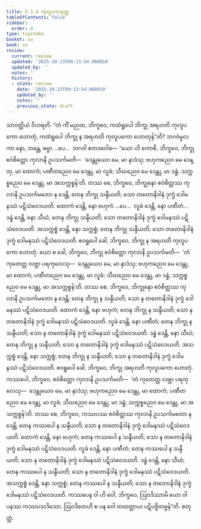 ```yaml
---
title: 5.1.4 ကုလူပကသုတ္တ
tableOfContents: false
sidebar:
  order: 4
type: tipitaka
basket: su
book: sn
review:
  current: review
  updated: '2025-10-23T09:13:54.088010'
  updated_by: ''
  notes: ''
  history:
  - state: review
    date: '2025-10-23T09:13:54.088010'
    updated_by: ''
    notes: ''
    previous_state: draft
---
```



<ReviewStatus review={frontmatter.review} showDetails={true} />

<HypothesisAnnotation frontmatter={frontmatter} />

<DynamicBreadcrumb />

<Division number="147" book="sn" e="ch" v="18" p="301">

<Paragraph number="920" book="sn">
သာဝတ္ထိယံ ဝိဟရတိ. “တံ ကိံ မညထ, ဘိက္ခဝေ, ကထံရူပေါ ဘိက္ခု အရဟတိ ကုလူပကော ဟောတုံ, ကထံရူပေါ ဘိက္ခု န အရဟတိ ကုလူပကော ဟောတုန်”တိ? ဘဂဝံမူလကာ နော, ဘန္တေ, ဓမ္မာ …ပေ…  ဘဂဝါ ဧတဒဝေါစ—
</Paragraph>

<Paragraph number="921" book="sn">
“ယော ဟိ ကောစိ, ဘိက္ခဝေ, ဘိက္ခု ဧဝံစိတ္တော ကုလာနိ ဥပသင်္ကမတိ—  ‘ဒေန္တုယေဝ မေ, မာ နာဒံသု; ဗဟုကညေဝ မေ ဒေန္တု, မာ ထောကံ; ပဏီတညေဝ မေ ဒေန္တု, မာ လူခံ; သီဃညေဝ မေ ဒေန္တု, မာ ဒန္ဓံ; သက္ကစ္စညေဝ မေ ဒေန္တု, မာ အသက္ကစ္စန်’တိ. တဿ စေ, ဘိက္ခဝေ, ဘိက္ခုနော ဧဝံစိတ္တဿ ကုလာနိ ဥပသင်္ကမတော န ဒေန္တိ, တေန ဘိက္ခု သန္ဒီယတိ; သော တတောနိဒါနံ ဒုက္ခံ ဒေါမနဿံ ပဋိသံဝေဒယတိ. ထောကံ ဒေန္တိ, နော ဗဟုကံ …ပေ…  လူခံ ဒေန္တိ, နော ပဏီတံ…  ဒန္ဓံ ဒေန္တိ, နော သီဃံ, တေန ဘိက္ခု သန္ဒီယတိ; သော တတောနိဒါနံ ဒုက္ခံ ဒေါမနဿံ ပဋိသံဝေဒယတိ. အသက္ကစ္စံ ဒေန္တိ, နော သက္ကစ္စံ; တေန ဘိက္ခု သန္ဒီယတိ; သော တတောနိဒါနံ ဒုက္ခံ ဒေါမနဿံ ပဋိသံဝေဒယတိ. ဧဝရူပေါ ခေါ, ဘိက္ခဝေ, ဘိက္ခု န အရဟတိ ကုလူပကော ဟောတုံ.
</Paragraph>

<Paragraph number="922" book="sn">
ယော စ ခေါ, ဘိက္ခဝေ, ဘိက္ခု ဧဝံစိတ္တော ကုလာနိ ဥပသင်္ကမတိ—  ‘တံ ကုတေတ္ထ လဗ္ဘာ ပရကုလေသု—  ဒေန္တုယေဝ မေ, မာ နာဒံသု; ဗဟုကညေဝ မေ ဒေန္တု, မာ ထောကံ; ပဏီတညေဝ မေ ဒေန္တု, မာ လူခံ; သီဃညေဝ မေ ဒေန္တု, မာ ဒန္ဓံ; သက္ကစ္စညေဝ မေ ဒေန္တု, မာ အသက္ကစ္စန်’တိ. တဿ စေ, ဘိက္ခဝေ, ဘိက္ခုနော ဧဝံစိတ္တဿ ကုလာနိ ဥပသင်္ကမတော န ဒေန္တိ; တေန ဘိက္ခု န သန္ဒီယတိ; သော န တတောနိဒါနံ ဒုက္ခံ ဒေါမနဿံ ပဋိသံဝေဒယတိ. ထောကံ ဒေန္တိ, နော ဗဟုကံ; တေန ဘိက္ခု န သန္ဒီယတိ; သော န တတောနိဒါနံ ဒုက္ခံ ဒေါမနဿံ ပဋိသံဝေဒယတိ. လူခံ ဒေန္တိ, နော ပဏီတံ; တေန ဘိက္ခု န သန္ဒီယတိ; သော န တတောနိဒါနံ ဒုက္ခံ ဒေါမနဿံ ပဋိသံဝေဒယတိ. ဒန္ဓံ ဒေန္တိ, နော သီဃံ; တေန ဘိက္ခု န သန္ဒီယတိ; သော န တတောနိဒါနံ ဒုက္ခံ ဒေါမနဿံ ပဋိသံဝေဒယတိ. အသက္ကစ္စံ ဒေန္တိ, နော သက္ကစ္စံ; တေန ဘိက္ခု န သန္ဒီယတိ; သော န တတောနိဒါနံ ဒုက္ခံ ဒေါမနဿံ ပဋိသံဝေဒယတိ. ဧဝရူပေါ ခေါ, ဘိက္ခဝေ, ဘိက္ခု အရဟတိ ကုလူပကော ဟောတုံ.
</Paragraph>

<Paragraph number="923" book="sn">
ကဿပေါ, ဘိက္ခဝေ, ဧဝံစိတ္တော ကုလာနိ ဥပသင်္ကမတိ—  ‘တံ ကုတေတ္ထ လဗ္ဘာ ပရကုလေသု—  ဒေန္တုယေဝ မေ, မာ နာဒံသု; ဗဟုကညေဝ မေ ဒေန္တု, မာ ထောကံ; ပဏီတညေဝ မေ ဒေန္တု, မာ လူခံ; သီဃညေဝ မေ ဒေန္တု, မာ ဒန္ဓံ; သက္ကစ္စညေဝ မေ ဒေန္တု, မာ အသက္ကစ္စန်’တိ. တဿ စေ, ဘိက္ခဝေ, ကဿပဿ ဧဝံစိတ္တဿ ကုလာနိ ဥပသင်္ကမတော န ဒေန္တိ; တေန ကဿပေါ န သန္ဒီယတိ; သော န တတောနိဒါနံ ဒုက္ခံ ဒေါမနဿံ ပဋိသံဝေဒယတိ. ထောကံ ဒေန္တိ, နော ဗဟုကံ; တေန ကဿပေါ န သန္ဒီယတိ; သော န တတောနိဒါနံ ဒုက္ခံ ဒေါမနဿံ ပဋိသံဝေဒယတိ. လူခံ ဒေန္တိ, နော ပဏီတံ; တေန ကဿပေါ န သန္ဒီယတိ; သော န တတောနိဒါနံ ဒုက္ခံ ဒေါမနဿံ ပဋိသံဝေဒယတိ. ဒန္ဓံ ဒေန္တိ, နော သီဃံ; တေန ကဿပေါ န သန္ဒီယတိ; သော န တတောနိဒါနံ ဒုက္ခံ ဒေါမနဿံ ပဋိသံဝေဒယတိ. အသက္ကစ္စံ ဒေန္တိ, နော သက္ကစ္စံ; တေန ကဿပေါ န သန္ဒီယတိ; သော န တတောနိဒါနံ ဒုက္ခံ ဒေါမနဿံ ပဋိသံဝေဒယတိ. ကဿပေန ဝါ ဟိ ဝေါ, ဘိက္ခဝေ, ဩဝဒိဿာမိ ယော ဝါ ပနဿ ကဿပသဒိသော. ဩဝဒိတေဟိ စ ပန ဝေါ တထတ္တာယ ပဋိပဇ္ဇိတဗ္ဗန်”တိ.

</Paragraph>
</Division>

<Paragraph number="924" type="center" book="sn">
စတုတ္ထံ.
</Paragraph>